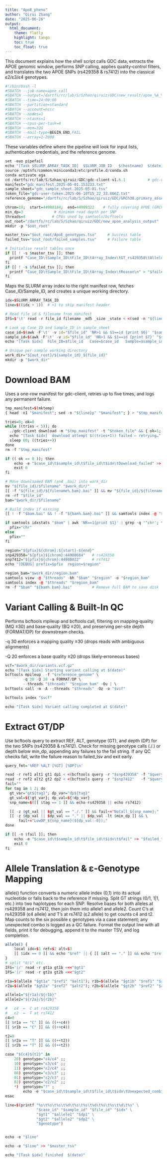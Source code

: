 ```yaml
---
title: "ApoE_pheno"
author: "Qirui Zhang"
date: "2025-06-26"
output: 
  html_document:
    theme: flatly
    highlight: tango
    toc: true
    toc_float: true
---
```


This document explains how the shell script calls GDC data, extracts the APOE genomic window, performs SNP calling, applies quality‑control filters, and translates the two APOE SNPs (rs429358 & rs7412) into the classical ε2/ε3/ε4 genotypes.
```r
#!/bin/bash -l
#SBATCH --job-name=apoe_call
#SBATCH --output=/dartfs/rc/lab/S/Szhao/qiruiz/GDC/new_result/apoe_%A_%a.out
#SBATCH --time=24:00:00
#SBATCH --partition=standard
#SBATCH --account=nccc
#SBATCH --nodes=1
#SBATCH --ntasks=1
#SBATCH --cpus-per-task=4
#SBATCH --mem=32G
#SBATCH --mail-type=BEGIN,END,FAIL
#SBATCH --array=1-2000
```

These variables define where the pipeline will look for input lists, authentication credentials, and the reference genome.
```r
set -euo pipefail
echo "[Task $SLURM_ARRAY_TASK_ID]  $SLURM_JOB_ID   $(hostname)  $(date)"
source /optnfs/common/miniconda3/etc/profile.d/conda.sh
conda activate ega    
cd /dartfs/rc/lab/S/Szhao/qiruiz/GDC/gdc-client-v1.6.1          # gdc-client
manifest="gdc_manifest.2025-05-01.153233.txt"
sample_sheet="gdc_sample_sheet.2025-05-01.tsv"
token_file="gdc-user-token.2025-06-10T15_22_33.866Z.txt"
reference_genome="/dartfs/rc/lab/S/Szhao/qiruiz/GDC/GRCh38.primary_assembly.genome.fa"
```

```r
chrom=19;  start=44908184;  end=44909322    # fully covering APOE (GRCh38)
min_dp=3              # minimum read depth per SNP
threads=4            # CPUs used by samtools/bcftools
out_root="/dartfs/rc/lab/S/Szhao/qiruiz/GDC/new_apoe_analysis_output"
mkdir -p "$out_root"

master_tsv="$out_root/ApoE_genotypes.tsv"     # Success table 
failed_tsv="$out_root/failed_samples.tsv"     # Failure table

# Initialise result tables once
if [[ ! -s $master_tsv ]]; then
  printf "Case_ID\tSample_ID\tFile_ID\tArray_Index\tGT_rs429358\tAlleles_rs429358\tDP_rs429358\tGT_rs7412\tAlleles_rs7412\tDP_rs7412\tAPOE_genotype\n" > "$master_tsv"
fi
if [[ ! -s $failed_tsv ]]; then
  printf "Case_ID\tSample_ID\tFile_ID\tArray_Index\tReason\n" > "$failed_tsv"
fi
```

Maps the SLURM array index to the right manifest row, fetches Case_ID/Sample_ID, and creates a unique working directory.
```r
idx=$SLURM_ARRAY_TASK_ID
line=$((idx + 1))  # +1 to skip manifest header

# Read file_id & filename from manifest
IFS=$'\t' read -r file_id filename _md5 _size _state < <(sed -n "${line}p" "$manifest")

# Look up Case_ID and Sample_ID in sample_sheet
case_id=$(awk -F'\t' -v id="$file_id" 'NR>1 && $1==id {print $6}' "$sample_sheet")
sample_id=$(awk -F'\t' -v id="$file_id" 'NR>1 && $1==id {print $7}' "$sample_sheet")
echo "[Task $idx]  File_ID=$file_id   Case=$case_id   Sample=$sample_id"

# Unique per-sample working directory
work_dir="${out_root}/${sample_id}_${file_id}"
mkdir -p "$work_dir"
```

# Download BAM
Uses a one-row manifest for gdc-client, retries up to five times, and logs any permanent failure.
```r
tmp_manifest=$(mktemp)
{ head -n1 "$manifest"; sed -n "${line}p" "$manifest"; } > "$tmp_manifest"

tries=0; ok=0
while ((tries < 5)); do
  ./gdc-client download -m "$tmp_manifest" -t "$token_file" && { ok=1; break; }
  echo "[Task $idx]  download attempt $((tries+1)) failed – retrying…" >&2
  sleep 60; ((tries++))
done
rm -f "$tmp_manifest"

if (( ok == 0 )); then
    echo -e "$case_id\t$sample_id\t$file_id\t$idx\tDownload_failed" >> "$failed_tsv"
    exit 0
fi
```

```r
# Move downloaded BAM (and .bai) into work_dir
mv "${file_id}/$filename" "$work_dir/"
[[ -f "${file_id}/${filename%.bam}.bai" ]] && mv "${file_id}/${filename%.bam}.bai" "$work_dir/"
rm -rf "$file_id"
bam="$work_dir/$filename"

# Build index if missing
[[ ! -f "$bam.bai" && ! -f "${bam%.bam}.bai" ]] && samtools index -@ "$threads" "$bam"
```

```r
if samtools idxstats "$bam" | awk 'NR==1{print $1}' | grep -q '^chr'; then
  pfix="chr"
else
  pfix=""
fi

region="${pfix}${chrom}:${start}-${end}"
snp429358="${pfix}${chrom}:44908684"   # rs429358
snp7412="${pfix}${chrom}:44908822"     # rs7412
echo "[DEBUG] prefix=$pfix  region=$region"

region_bam="$work_dir/region.bam"
samtools view -@ "$threads" -bh "$bam" "$region" -o "$region_bam"
samtools index -@ "$threads" "$region_bam"
rm -f "$bam" "${bam%.bam}.bai"         # Remove full BAM to save disk
```

# Variant Calling & Built-In QC
Performs bcftools mpileup and bcftools call, filtering on mapping‐quality (MQ ≥30) and base‐quality (BQ ≥20), and preserving per‐site depth (FORMAT/DP) for downstream checks.

-q 30 enforces a mapping quality ≥30 (drops reads with ambiguous alignments)

-Q 20 enforces a base quality ≥20 (drops likely‐erroneous bases)
```r
vcf="$work_dir/variants.vcf.gz"
echo "[Task $idx] Starting variant calling at $(date)"
bcftools mpileup  -f "$reference_genome" \
        -q 30 -Q 20 -a FORMAT/DP \
        --threads "$threads" "$region_bam" -Ou | \
bcftools call -m -A --threads "$threads" -Oz -o "$vcf"

bcftools index "$vcf"

echo "[Task $idx] Variant calling completed at $(date)"
```

# Extract GT/DP 
Use bcftools query to extract REF, ALT, genotype (GT), and depth (DP) for the two SNPs (rs429358 & rs7412). Check for missing genotype calls (./.) or depth below min_dp, appending any failures to the fail string. If any QC checks fail, write the failure reason to failed_tsv and exit early.
```r
query_fmt='%REF %ALT [%GT] [%DP]\n'       

read -r ref1 alt1 gt1 dp1 < <(bcftools query -r "$snp429358" -f "$query_fmt" "$vcf") || true
read -r ref2 alt2 gt2 dp2 < <(bcftools query -r "$snp7412"   -f "$query_fmt" "$vcf") || true
fail=""
for tag in 1 2; do
  gt_var="gt${tag}"; dp_var="dp${tag}"
  gt_val=${!gt_var}; dp_val=${!dp_var}
  snp_name=$([[ $tag == 1 ]] && echo rs429358 || echo rs7412)

  [[ -z $gt_val || $gt_val == "./." ]] && fail+="NoCall_${snp_name};"
  [[ -z $dp_val || $dp_val == "." || $dp_val -lt $min_dp ]] && \
      fail+="LowDP_${snp_name}(${dp_val:-0});"
done

if [[ -n $fail ]]; then
    echo -e "$case_id\t$sample_id\t$file_id\t$idx\t$fail" >> "$failed_tsv"
    exit 0
fi
```

# Allele Translation & ε-Genotype Mapping
allele() function converts a numeric allele index (0,1) into its actual nucleotide or falls back to the reference if missing. Split GT strings (0/1, 1|1, etc.) into two haplotypes for each SNP. Resolve bases for both alleles at rs429358 and rs7412, then join them into allele1 and allele2. Count C’s at rs429358 (ε4 allele) and T’s at rs7412 (ε2 allele) to get counts c4 and t2. Map counts to the six possible ε genotypes via a case statement; any unexpected combo is logged as a QC failure. Format the output line with all fields, print it for debugging, append it to the master TSV, and log completion.
```r
allele() {
    local idx=$1 ref=$2 alt=$3
    [[ $idx == 0 ]] && echo "$ref" || { [[ $alt == "." ]] && echo "$ref" || echo "$alt"; }
}
# split "0/1" etc.
IFS='|/' read -r gt1a gt1b <<<"$gt1"   
IFS='|/' read -r gt2a gt2b <<<"$gt2" 

r1a=$(allele "$gt1a" "$ref1" "$alt1"); r1b=$(allele "$gt1b" "$ref1" "$alt1")
r2a=$(allele "$gt2a" "$ref2" "$alt2"); r2b=$(allele "$gt2b" "$ref2" "$alt2")

allele1="${r1a}/${r1b}"
allele2="${r2a}/${r2b}"

#   ε4  ↔  C at rs429358
#   ε2  ↔  T at rs7412
c4=0
[[ $r1a == "C" ]] && ((++c4))
[[ $r1b == "C" ]] && ((++c4))

t2=0
[[ $r2a == "T" ]] && ((++t2))
[[ $r2b == "T" ]] && ((++t2))

case "${c4}${t2}" in
    20) genotype="ε4/ε4" ;;
    10) genotype="ε3/ε4" ;;
    11) genotype="ε2/ε4" ;;
    00) genotype="ε3/ε3" ;;
    01) genotype="ε2/ε3" ;;
    02) genotype="ε2/ε2" ;;
    *)  genotype="?" ;
        echo -e "$case_id\t$sample_id\t$file_id\t$idx\tUnexpected_combination" >> "$failed_tsv" ;;
esac

line=$(printf "%s\t%s\t%s\t%d\t%s\t%s\t%d\t%s\t%s\t%d\t%s" \
              "$case_id" "$sample_id" "$file_id" "$idx" \
              "$gt1" "$allele1" "$dp1" \
              "$gt2" "$allele2" "$dp2" \
              "$genotype")


echo -e "$line"                         

echo -e "$line" >> "$master_tsv"

echo "[Task $idx] finished  $(date)"
```

